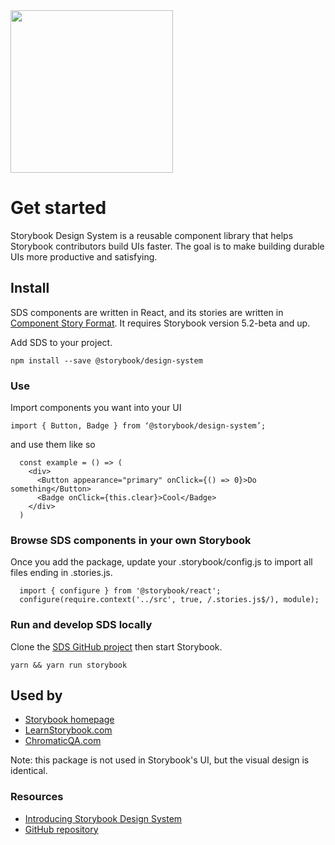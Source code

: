 
<Meta title="Get Started|NetBrain Design" />

<left>
  <img src={cover} height="260px" />
</left>

# Get started

Storybook Design System is a reusable component library that helps Storybook contributors build UIs faster. The goal is to make building durable UIs more productive and satisfying.

## Install
SDS components are written in React, and its stories are written in [Component Story Format](https://medium.com/storybookjs/component-story-format-66f4c32366df). It requires Storybook version 5.2-beta and up.

Add SDS to your project. 

`npm install --save @storybook/design-system`


### **Use**

Import components you want into your UI

`import { Button, Badge } from ‘@storybook/design-system’;`

and use them like so

```
  const example = () => (
    <div>
      <Button appearance="primary" onClick={() => 0}>Do something</Button>
      <Badge onClick={this.clear}>Cool</Badge>
    </div>
  )
```

### **Browse SDS components in your own Storybook**
Once you add the package, update your .storybook/config.js to import all files ending in .stories.js.

```
  import { configure } from '@storybook/react';
  configure(require.context('../src', true, /.stories.js$/), module);
```

### **Run and develop SDS locally**
Clone the [SDS GitHub project](https://github.com/storybookjs/design-system) then start Storybook.

`yarn && yarn run storybook`



## Used by

- [Storybook homepage](https://storybook.js.org/)
- [LearnStorybook.com](https://www.learnstorybook.com/)
- [ChromaticQA.com](https://www.chromaticqa.com/)

Note: this package is not used in Storybook's UI, but the visual design is identical.

### **Resources**

- [Introducing Storybook Design System](https://medium.com/storybookjs/introducing-storybook-design-system-23fd9b1ac3c0)
- [GitHub repository](https://github.com/storybookjs/design-system)